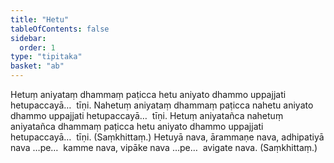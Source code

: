 ```yaml
---
title: "Hetu"
tableOfContents: false
sidebar:
  order: 1
type: "tipitaka"
basket: "ab"
---
```



<DynamicBreadcrumb />

<Division number="445">

<Paragraph number="967">
Hetuṃ aniyataṃ dhammaṃ paṭicca hetu aniyato dhammo uppajjati hetupaccayā…  tīṇi.
</Paragraph>

<Paragraph number="968">
Nahetuṃ aniyataṃ dhammaṃ paṭicca nahetu aniyato dhammo uppajjati hetupaccayā…  tīṇi.
</Paragraph>

<Paragraph number="969">
Hetuṃ aniyatañca nahetuṃ aniyatañca dhammaṃ paṭicca hetu aniyato dhammo uppajjati hetupaccayā…  tīṇi. (Saṃkhittaṃ.)
</Paragraph>

</Division>
<Division number="446">

<Paragraph number="970">
Hetuyā nava, ārammaṇe nava, adhipatiyā nava …pe…  kamme nava, vipāke nava …pe…  avigate nava. (Saṃkhittaṃ.)
</Paragraph>
</Division>